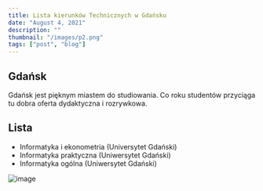 ```yaml
---
title: Lista kierunków Technicznych w Gdańsku
date: "August 4, 2021"
description: ""
thumbnail: "/images/p2.png"
tags: ["post", "blog"]
---
```


## Gdańsk

Gdańsk jest pięknym miastem do studiowania. Co roku studentów przyciąga tu dobra oferta dydaktyczna i rozrywkowa.

## Lista

- Informatyka i ekonometria (Universytet Gdański)
- Informatyka praktyczna (Uniwersytet Gdański)
- Informatyka ogólna (Uniwersytet Gdański)

![image](/images/3.png)
